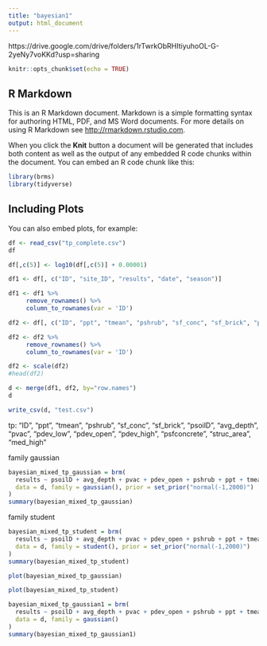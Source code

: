 ```yaml
---
title: "bayesian1"
output: html_document
---
```

https://drive.google.com/drive/folders/1rTwrkObRHItiyuhoOL-G-2yeNy7voKKd?usp=sharing
```r
knitr::opts_chunk$set(echo = TRUE)
```

## R Markdown

This is an R Markdown document. Markdown is a simple formatting syntax for authoring HTML, PDF, and MS Word documents. For more details on using R Markdown see <http://rmarkdown.rstudio.com>.

When you click the **Knit** button a document will be generated that includes both content as well as the output of any embedded R code chunks within the document. You can embed an R code chunk like this:

```r
library(brms)
library(tidyverse)
```

## Including Plots

You can also embed plots, for example:

```r
df <- read_csv("tp_complete.csv")
df
```

```r
df[,c(5)] <- log10(df[,c(5)] + 0.00001)

df1 <- df[, c("ID", "site_ID", "results", "date", "season")]

df1 <- df1 %>%
     remove_rownames() %>%
     column_to_rownames(var = 'ID')

df2 <- df[, c("ID", "ppt", "tmean", "pshrub", "sf_conc", "sf_brick", "psoilD", "avg_depth", "pvac", "pdev_low", "pdev_open", "pdev_high", "psfconcrete", "struc_area", "med_high")]

df2 <- df2 %>%
     remove_rownames() %>%
     column_to_rownames(var = 'ID')

df2 <- scale(df2)
#head(df2)

d <- merge(df1, df2, by="row.names")
d
```
```r
write_csv(d, "test.csv")
```



tp:
"ID", "ppt", "tmean", "pshrub", "sf_conc", "sf_brick", "psoilD", "avg_depth", "pvac", "pdev_low", "pdev_open", "pdev_high", "psfconcrete", "struc_area", "med_high"

family gaussian
```r
bayesian_mixed_tp_gaussian = brm(
  results ~ psoilD + avg_depth + pvac + pdev_open + pshrub + ppt + tmean*pdev_low + tmean*sf_brick + tmean*psfconcrete + tmean*struc_area + tmean*med_high + ppt*pdev_high + ppt*avg_depth + ppt*sf_conc + (1 | site_ID),
  data = d, family = gaussian(), prior = set_prior("normal(-1,2000)")
)
summary(bayesian_mixed_tp_gaussian)
```


family student
```r
bayesian_mixed_tp_student = brm(
  results ~ psoilD + avg_depth + pvac + pdev_open + pshrub + ppt + tmean*pdev_low + tmean*sf_brick + tmean*psfconcrete + tmean*struc_area + tmean*med_high + ppt*pdev_high + ppt*avg_depth + ppt*sf_conc + (1 | site_ID),
  data = d, family = student(), prior = set_prior("normal(-1,2000)")
)
summary(bayesian_mixed_tp_student)
```


```r
plot(bayesian_mixed_tp_gaussian)
```
```r
plot(bayesian_mixed_tp_student)
```

```r
bayesian_mixed_tp_gaussian1 = brm(
  results ~ psoilD + avg_depth + pvac + pdev_open + pshrub + ppt + tmean*pdev_low + tmean*sf_brick + tmean*psfconcrete + tmean*struc_area + tmean*med_high + ppt*pdev_high + ppt*avg_depth + ppt*sf_conc + (1 | site_ID),
  data = d, family = gaussian()
)
summary(bayesian_mixed_tp_gaussian1)
```

